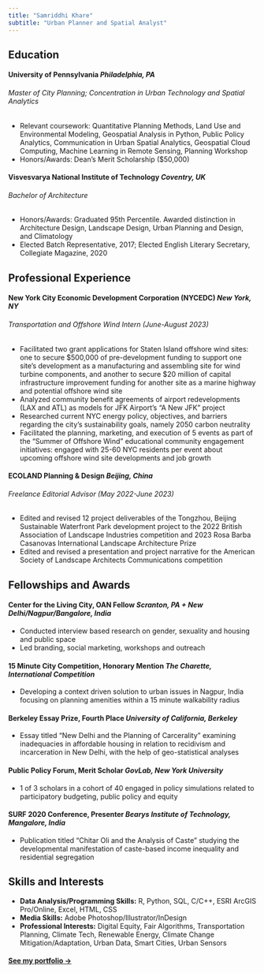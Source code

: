 ```yaml
---
title: "Samriddhi Khare"
subtitle: "Urban Planner and Spatial Analyst"
---
```


## Education

#### <b>University of Pennsylvania</b>  *Philadelphia, PA*
###### Master of City Planning; Concentration in Urban Technology and Spatial Analytics 
* Relevant coursework: Quantitative Planning Methods, Land Use and Environmental Modeling, Geospatial Analysis in Python, Public Policy Analytics, Communication in Urban Spatial Analytics, Geospatial Cloud Computing, Machine Learning in Remote Sensing, Planning Workshop
* Honors/Awards: Dean’s Merit Scholarship ($50,000) 


#### <b>Visvesvarya National Institute of Technology</b>  *Coventry, UK*
###### Bachelor of Architecture 
* Honors/Awards: Graduated 95th Percentile. Awarded distinction in Architecture Design, Landscape Design, Urban Planning and Design, and Climatology
* Elected Batch Representative, 2017; Elected English Literary Secretary, Collegiate Magazine, 2020

## Professional Experience

#### <b>New York City Economic Development Corporation (NYCEDC)</b>  *New York, NY*
###### Transportation and Offshore Wind Intern (June-August 2023)
* Facilitated two grant applications for Staten Island offshore wind sites: one to secure $500,000 of pre-development funding to support one site's development as a manufacturing and assembling site for wind turbine components, and another to secure $20 million of capital infrastructure improvement funding for another site as a marine highway and potential offshore wind site
* Analyzed community benefit agreements of airport redevelopments (LAX and ATL) as models for JFK Airport’s “A New JFK” project
* Researched current NYC energy policy, objectives, and barriers regarding the city’s sustainability goals, namely 2050 carbon neutrality
* Facilitated the planning, marketing, and execution of 5 events as part of the “Summer of Offshore Wind” educational community engagement initiatives: engaged with 25-60 NYC residents per event about upcoming offshore wind site developments and job growth

#### <b>ECOLAND Planning & Design</b>  *Beijing, China*
###### Freelance Editorial Advisor (May 2022-June 2023)
* Edited and revised 12 project deliverables of the Tongzhou, Beijing Sustainable Waterfront Park development project to the 2022 British Association of Landscape Industries competition and 2023 Rosa Barba Casanovas International Landscape Architecture Prize
* Edited and revised a presentation and project narrative for the American Society of Landscape Architects Communications competition 


## Fellowships and Awards

#### <b>Center for the Living City, OAN Fellow</b> *Scranton, PA + New Delhi/Nagpur/Bangalore, India*
* Conducted interview based research on gender, sexuality and housing and public space
* Led branding, social marketing, workshops and outreach

#### <b>15 Minute City Competition, Honorary Mention</b> *The Charette, International Competition*                               
* Developing a context driven solution to urban issues in Nagpur, India focusing on planning amenities within a 15 minute walkability radius  

#### <b>Berkeley Essay Prize, Fourth Place</b> *University of California, Berkeley*
* Essay titled “New Delhi and the Planning of Carcerality” examining inadequacies in affordable housing in relation to recidivism and incarceration in New Delhi, with the help of geo-statistical analyses   

#### <b>Public Policy Forum, Merit Scholar</b> *GovLab, New York University*                                                     
* 1 of 3 scholars in a cohort of 40 engaged in policy simulations related to participatory budgeting, public policy and equity

#### <b>SURF 2020 Conference, Presenter</b> *Bearys Institute of Technology, Mangalore, India*                                   
* Publication titled “Chitar Oli and the Analysis of Caste” studying the developmental manifestation of caste-based income inequality and residential segregation 


## Skills and Interests
* <b>Data Analysis/Programming Skills:</b> R, Python, SQL, C/C++, ESRI ArcGIS Pro/Online, Excel, HTML, CSS
* <b>Media Skills:</b> Adobe Photoshop/Illustrator/InDesign
* <b>Professional Interests:</b> Digital Equity, Fair Algorithms, Transportation Planning, Climate Tech, Renewable Energy, Climate Change Mitigation/Adaptation, Urban Data, Smart Cities, Urban Sensors

#### [See my portfolio &rarr;](/portfolio/portfolio.html)